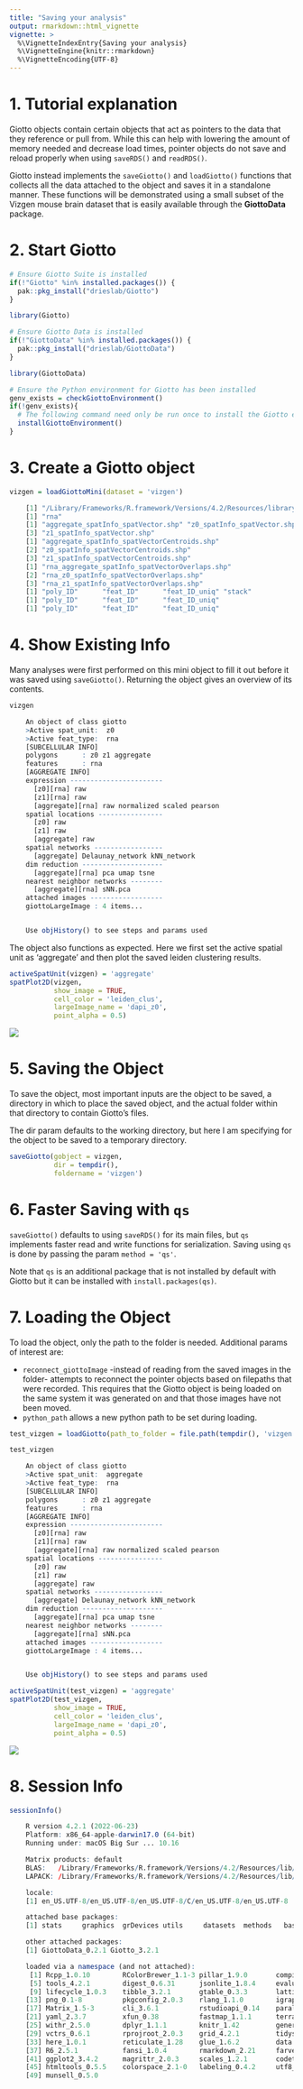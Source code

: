 ```yaml
---
title: "Saving your analysis"
output: rmarkdown::html_vignette
vignette: >
  %\VignetteIndexEntry{Saving your analysis}
  %\VignetteEngine{knitr::rmarkdown}
  %\VignetteEncoding{UTF-8}
---
```



# 1. Tutorial explanation

Giotto objects contain certain objects that act as pointers to the data that they reference or pull from. While this can help with lowering the amount of memory needed and decrease load times, pointer objects do not save and reload properly when using `saveRDS()` and `readRDS()`.

Giotto instead implements the `saveGiotto()` and `loadGiotto()` functions that collects all the data attached to the object and saves it in a standalone manner. These functions will be demonstrated using a small subset of the Vizgen mouse brain dataset that is easily available through the **GiottoData** package.

# 2. Start Giotto


```r
# Ensure Giotto Suite is installed
if(!"Giotto" %in% installed.packages()) {
  pak::pkg_install("drieslab/Giotto")
}

library(Giotto)

# Ensure Giotto Data is installed
if(!"GiottoData" %in% installed.packages()) {
  pak::pkg_install("drieslab/GiottoData")
}

library(GiottoData)

# Ensure the Python environment for Giotto has been installed
genv_exists = checkGiottoEnvironment()
if(!genv_exists){
  # The following command need only be run once to install the Giotto environment
  installGiottoEnvironment()
}
```


# 3. Create a Giotto object


```r
vizgen = loadGiottoMini(dataset = 'vizgen')
```

```r
    [1] "/Library/Frameworks/R.framework/Versions/4.2/Resources/library/GiottoData//Mini_datasets/Vizgen/VizgenObject//Features/rna_feature_spatVector.shp"
    [1] "rna"
    [1] "aggregate_spatInfo_spatVector.shp" "z0_spatInfo_spatVector.shp"       
    [3] "z1_spatInfo_spatVector.shp"       
    [1] "aggregate_spatInfo_spatVectorCentroids.shp"
    [2] "z0_spatInfo_spatVectorCentroids.shp"       
    [3] "z1_spatInfo_spatVectorCentroids.shp"       
    [1] "rna_aggregate_spatInfo_spatVectorOverlaps.shp"
    [2] "rna_z0_spatInfo_spatVectorOverlaps.shp"       
    [3] "rna_z1_spatInfo_spatVectorOverlaps.shp"       
    [1] "poly_ID"      "feat_ID"      "feat_ID_uniq" "stack"       
    [1] "poly_ID"      "feat_ID"      "feat_ID_uniq"
    [1] "poly_ID"      "feat_ID"      "feat_ID_uniq"

```

# 4. Show Existing Info

Many analyses were first performed on this mini object to fill it out before it was saved using `saveGiotto()`. Returning the object gives an overview of its contents.


```r
vizgen
```

```r
    An object of class giotto 
    >Active spat_unit:  z0 
    >Active feat_type:  rna 
    [SUBCELLULAR INFO]
    polygons      : z0 z1 aggregate 
    features      : rna 
    [AGGREGATE INFO]
    expression -----------------------
      [z0][rna] raw
      [z1][rna] raw
      [aggregate][rna] raw normalized scaled pearson
    spatial locations ----------------
      [z0] raw
      [z1] raw
      [aggregate] raw
    spatial networks -----------------
      [aggregate] Delaunay_network kNN_network
    dim reduction --------------------
      [aggregate][rna] pca umap tsne
    nearest neighbor networks --------
      [aggregate][rna] sNN.pca
    attached images ------------------
    giottoLargeImage : 4 items...


    Use objHistory() to see steps and params used

```

The object also functions as expected. Here we first set the active spatial unit as 'aggregate' and then plot the saved leiden clustering results.


```r
activeSpatUnit(vizgen) = 'aggregate'
spatPlot2D(vizgen,
           show_image = TRUE,
           cell_color = 'leiden_clus',
           largeImage_name = 'dapi_z0',
           point_alpha = 0.5)
```

![](images/saving_object/unnamed-chunk-4-1.png)



# 5. Saving the Object

To save the object, most important inputs are the object to be saved, a directory in which to place the saved object, and the actual folder within that directory to contain Giotto's files.

The dir param defaults to the working directory, but here I am specifying for the object to be saved to a temporary directory.


```r
saveGiotto(gobject = vizgen,
           dir = tempdir(),
           foldername = 'vizgen')
```


# 6. Faster Saving with `qs`

`saveGiotto()` defaults to using `saveRDS()` for its main files, but `qs` implements faster read and write functions for serialization. Saving using `qs` is done by passing the param `method = 'qs'`.

Note that `qs` is an additional package that is not installed by default with Giotto but it can be installed with `install.packages(qs)`.

# 7. Loading the Object

To load the object, only the path to the folder is needed. Additional params of interest are:

- `reconnect_giottoImage` -instead of reading from the saved images in the folder- attempts to reconnect the pointer objects based on filepaths that were recorded. This requires that the Giotto object is being loaded on the same system it was generated on and that those images have not been moved.
- `python_path` allows a new python path to be set during loading.


```r
test_vizgen = loadGiotto(path_to_folder = file.path(tempdir(), 'vizgen'))
```



```r
test_vizgen
```

```r
    An object of class giotto 
    >Active spat_unit:  aggregate 
    >Active feat_type:  rna 
    [SUBCELLULAR INFO]
    polygons      : z0 z1 aggregate 
    features      : rna 
    [AGGREGATE INFO]
    expression -----------------------
      [z0][rna] raw
      [z1][rna] raw
      [aggregate][rna] raw normalized scaled pearson
    spatial locations ----------------
      [z0] raw
      [z1] raw
      [aggregate] raw
    spatial networks -----------------
      [aggregate] Delaunay_network kNN_network
    dim reduction --------------------
      [aggregate][rna] pca umap tsne
    nearest neighbor networks --------
      [aggregate][rna] sNN.pca
    attached images ------------------
    giottoLargeImage : 4 items...


    Use objHistory() to see steps and params used
```



```r
activeSpatUnit(test_vizgen) = 'aggregate'
spatPlot2D(test_vizgen,
           show_image = TRUE,
           cell_color = 'leiden_clus',
           largeImage_name = 'dapi_z0',
           point_alpha = 0.5)
```

![](images/saving_object/unnamed-chunk-8-1.png)



# 8. Session Info


```r
sessionInfo()
```

```r
    R version 4.2.1 (2022-06-23)
    Platform: x86_64-apple-darwin17.0 (64-bit)
    Running under: macOS Big Sur ... 10.16

    Matrix products: default
    BLAS:   /Library/Frameworks/R.framework/Versions/4.2/Resources/lib/libRblas.0.dylib
    LAPACK: /Library/Frameworks/R.framework/Versions/4.2/Resources/lib/libRlapack.dylib

    locale:
    [1] en_US.UTF-8/en_US.UTF-8/en_US.UTF-8/C/en_US.UTF-8/en_US.UTF-8

    attached base packages:
    [1] stats     graphics  grDevices utils     datasets  methods   base     

    other attached packages:
    [1] GiottoData_0.2.1 Giotto_3.2.1    

    loaded via a namespace (and not attached):
     [1] Rcpp_1.0.10        RColorBrewer_1.1-3 pillar_1.9.0       compiler_4.2.1    
     [5] tools_4.2.1        digest_0.6.31      jsonlite_1.8.4     evaluate_0.20     
     [9] lifecycle_1.0.3    tibble_3.2.1       gtable_0.3.3       lattice_0.20-45   
    [13] png_0.1-8          pkgconfig_2.0.3    rlang_1.1.0        igraph_1.4.1      
    [17] Matrix_1.5-3       cli_3.6.1          rstudioapi_0.14    parallel_4.2.1    
    [21] yaml_2.3.7         xfun_0.38          fastmap_1.1.1      terra_1.7-22      
    [25] withr_2.5.0        dplyr_1.1.1        knitr_1.42         generics_0.1.3    
    [29] vctrs_0.6.1        rprojroot_2.0.3    grid_4.2.1         tidyselect_1.2.0  
    [33] here_1.0.1         reticulate_1.28    glue_1.6.2         data.table_1.14.8 
    [37] R6_2.5.1           fansi_1.0.4        rmarkdown_2.21     farver_2.1.1      
    [41] ggplot2_3.4.2      magrittr_2.0.3     scales_1.2.1       codetools_0.2-18  
    [45] htmltools_0.5.5    colorspace_2.1-0   labeling_0.4.2     utf8_1.2.3        
    [49] munsell_0.5.0     

```

